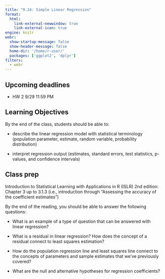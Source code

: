 ```yaml
---
title: "9.24: Simple Linear Regression"
format: 
  html:
    link-external-newwindow: true
    link-external-icon: true
engine: knitr
webr: 
  show-startup-message: false
  show-header-message: false
  home-dir: '/home/r-user/'
  packages: ['ggplot2', 'dplyr']
filters:
  - webr
---
```


## Upcoming deadlines

-   HW 2 9/29 11:59 PM

## Learning Objectives

By the end of the class, students should be able to:

-   describe the linear regression model with statistical terminology (population parameter, estimate, random variable, probability distribution)

-   interpret regression output (estimates, standard errors, test statistics, p-values, and confidence intervals)

## Class prep

Introduction to Statistical Learning with Applications in R (ISLR) 2nd edition: Chapter 3 up to 3.1.3 (i.e., introduction through "Assessing the accuracy of the coefficient estimates")

By the end of the reading, you should be able to answer the following questions:

-   What is an example of a type of question that can be answered with linear regression?

-   What is a residual in linear regression? How does the concept of a residual connect to least squares estimation?

-   How do the population regression line and least squares line connect to the concepts of parameters and sample estimates that we've previously covered?

-   What are the null and alternative hypotheses for regression coefficients?

## 
